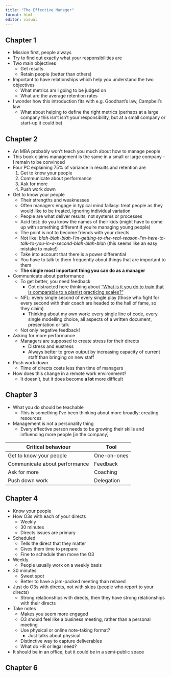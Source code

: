 ```yaml
---
title: "The Effective Manager"
format: html
editor: visual
---
```


## Chapter 1

* Mission first, people always
* Try to find out exactly what your responsibilities are
* Two main objectives
  * Get results
  * Retain people (better than others)
* Important to have relationships which help you understand the two objectives
  * What metrics am I going to be judged on
  * What are the average retention rates
* I wonder how this introduction fits with e.g. Goodhart's law, Campbell's law
  * What about helping to define the right metrics (perhaps at a large company this isn't isn't your responsibility, but at a small company or start-up it could be)

## Chapter 2

* An MBA probably won't teach you much about how to manage people
* This book claims management is the same in a small or large company -- I remain to be convinced
* Four PC explaining 75% of variance in results and retention are
  1. Get to know your people
  2. Communicate about performance
  3. Ask for more
  4. Push work down
* Get to know your people
  * Their strengths and weaknesses
  * Often managers engage in typical mind fallacy: treat people as they would like to be treated, ignoring individual variation
  * People are what deliver results, not systems or processes
  * Acid test: do you know the names of their kids (might have to come up with something different if you're managing young people)
  * The point is not to become friends with your directs
  * Not like: *blah-blah-blah-I'm-getting-to-the-real-reason-I'm-here-to-talk-to-you-in-a-second-blah-blah-blah* (this seems like an easy mistake to make!)
  * Take into account that there is a power differential
  * You have to talk to them frequently about things that are important to them
  * **The single most important thing you can do as a manager**
* Communicate about performance
  * To get better, you need feedback
    * Got distracted here thinking about ["What is it you do to train that is comparable to a pianist practicing scales?"](https://marginalrevolution.com/marginalrevolution/2019/07/how-i-practice-at-what-i-do.html)
  * NFL: every single second of every single play (those who fight for every second with their coach are headed to the hall of fame, so they claim)
    * Thinking about my own work: every single line of code, every single modelling choice, all aspects of a written document, presentation or talk
  * Not only negative feedback!
* Asking for more performance
  * Managers are supposed to create stress for their directs
    * Distress and eustress
    * Always better to grow output by increasing capacity of current staff than bringing on new staff
* Push work down
  * Time of directs costs less than time of managers
* How does this change in a remote work environment?
  * It doesn't, but it does become **a lot** more difficult
  
## Chapter 3

* What you do should be teachable
  * This is something I've been thinking about more broadly: creating resources
* Management is not a personality thing 
  * Every effective person needs to be growing their skills and influencing more people [in the company]

| Critical behaviour | Tool |
|--------------------|------|
| Get to know your people | One-on-ones |
| Communicate about performance | Feedback |
| Ask for more | Coaching |
| Push down work | Delegation |

## Chapter 4

* Know your people
* How O3s with each of your directs
  * Weekly
  * 30 minutes
  * Directs issues are primary
* Scheduled
  * Tells the direct that they matter
  * Gives them time to prepare
  * Fine to schedule then move the O3
* Weekly
  * People usually work on a weekly basis
* 30 minutes
  * Sweet spot
  * Better to have a jam-packed meeting than relaxed
* Just do O3s with directs, not with skips (people who report to your directs)
  * Strong relationships with directs, then they have strong relationships with their directs
* Take notes
  * Makes you seem more engaged
  * O3 should feel like a business meeting, rather than a personal meeting
  * Use physical or online note-taking format?   
    * Just talks about physical
  * Distinctive way to capture deliverables
  * What do HR or legal need?
* It should be in an office, but it could be in a semi-public space

## Chapter 6
